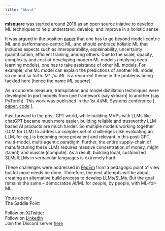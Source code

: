 ```yaml
---
title: "About"
---
```


**mlsquare**  was started around 2018 as an open source iniative to develop ML techniques to help understand, develop, and improve in a holistic sense. 

It was argued in the position [paper](https://arxiv.org/abs/2001.00818) that one has to go beyond model-centric ML and performance-centric ML, and should embrace holistic ML that includes aspects such as interoperability, explainability, uncertainty quantification, efficient training, among others. Due to the scale, opacity, complexity and cost of developing modern ML models (implying deep learning models), one has to take assistance of other ML models. For example, one ML model can explain the predictions of another ML model, so on and so forth.  *ML for ML* is a recurrent theme in the problems being tackled here (hence the name *ML square*).

As a concrete measure, transpilation and model distillation techniques were developed to port models from one framework (say sklearn) to another (say PyTorch). This work was published in the 1st AI/ML Systems conference [ [paper](https://dl.acm.org/doi/10.1145/3486001.3486243), [code](https://github.com/mlsquare/mlsquare) ].

Fast forward to the post-GPT world, while building MVPs with LLMs like chatGPT became much more easier, building reliable and trustworthy LLM-based AI products are much harder.  So multiple models working together (LLM for LLM) to address a complex set of challenges (like evaluating an LLM, for eg.) is becoming more prevalent and relevant in this post-GPT, multi-model, multi-agentic paradigm. Further, the entire supply-chain of manufacturing these LLMs requires massive concentration of money, might (talent) and muscle (compute).  As a result, building local, customized SLMs/LLMs in vernacular languages is extremely hard.

These challenges were addressed in [FedEm](https://github.com/mlsquare/fedem) from a pedagogic point of view but lot more needs be done. Therefore, the next attempts will be about creating an alternative build process to develop LLMs/SLMs.  But the goal remains the same -- democratize AI/ML for people, by people, with ML-for-ML.

Yours openly \
The Saddle Point \

Follow on [X/Twitter](https://x.com/TheSaddlePoint) \
Follow on [LinkedIn](https://linkedin.com/in/somasdhavala) \
Join the Discord server [here](https://discord.gg/TbW3kueqKR)